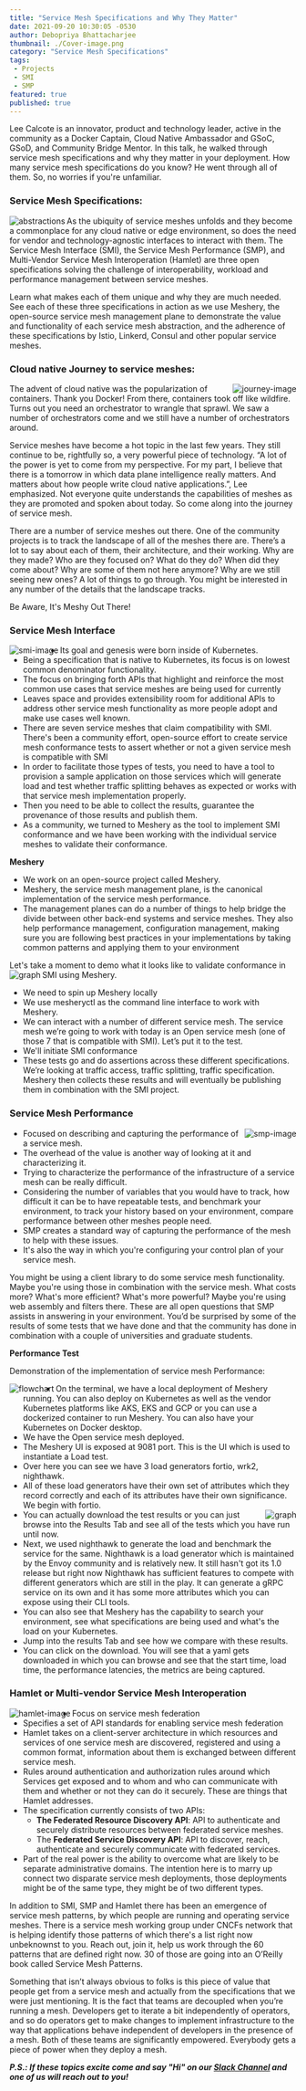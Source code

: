 ---
title: "Service Mesh Specifications and Why They Matter"
date: 2021-09-20 10:30:05 -0530
author: Debopriya Bhattacharjee
thumbnail: ./Cover-image.png
category: "Service Mesh Specifications"
tags:
 - Projects
 - SMI
 - SMP
featured: true 
published: true
---




<BlogWrapper>

<div class="intro ">
  <p>
   <Link to="/community/members/lee-calcote">Lee Calcote</Link> is an innovator, product and technology leader, active in the community as a Docker Captain, Cloud Native Ambassador and GSoC, GSoD, and Community Bridge Mentor. In this talk, he walked through service mesh specifications and why they matter in your deployment.
   How many service mesh specifications do you know? He went through all of them. So, no worries if you're unfamiliar.
  </p>
</div>   

### Service Mesh Specifications:
<img src={Abstractions} className="slides-left" align="left" alt="abstractions" />

As the ubiquity of service meshes unfolds and they become a commonplace for any cloud native or edge environment, so does the need for vendor and technology-agnostic interfaces to interact with them. The Service Mesh Interface (SMI), the Service Mesh Performance (SMP), and Multi-Vendor Service Mesh Interoperation (Hamlet) are three open specifications solving the challenge of interoperability, workload and performance management between service meshes. 

Learn what makes each of them unique and why they are much needed. See each of these three specifications in action as we use Meshery, the open-source service mesh management plane to demonstrate the value and functionality of each service mesh abstraction, and the adherence of these specifications by Istio, Linkerd, Consul and other popular service meshes.

### Cloud native Journey to service meshes:

<img src={Journey} className="slides-right" align="right" alt="journey-image" />

The advent of cloud native was the popularization of containers. Thank you Docker! From there, containers took off like wildfire. Turns out you need an orchestrator to wrangle that sprawl. We saw a number of orchestrators come and we still have a number of orchestrators around.

Service meshes have become a hot topic in the last few years. They still continue to be, rightfully so, a very powerful piece of technology. “A lot of the power is yet to come from my perspective. For my part, I believe that there is a tomorrow in which data plane intelligence really matters. And matters about how people write cloud native applications.”, Lee emphasized. Not everyone quite understands the capabilities of meshes as they are promoted and spoken about today. So come along into the journey of service mesh.

There are a number of service meshes out there. One of the community projects is to track the landscape of all of the meshes there are. There’s a lot to say about each of them, their architecture, and their working. Why are they made? Who are they focused on? What do they do? When did they come about? Why are some of them not here anymore? Why are we still seeing new ones? A lot of things to go through. You might be interested in any number of the details that the landscape tracks.
 <div class="note">Be Aware, It's Meshy Out There!</div>

### Service Mesh Interface
<img src={SMI} className="slides-left" align="left" alt="smi-image" />
<ul>
    <li>Its goal and genesis were born inside of Kubernetes.</li>
    <li> Being a specification that is native to Kubernetes, its focus is on lowest common denominator functionality.</li>
    <li> The focus on bringing forth APIs that highlight and reinforce the most common use cases that service meshes are being used for currently</li>
    <li>Leaves space and provides extensibility room for additional APIs to address other service mesh functionality as more people adopt and make use cases well known.</li>
    <li>There are seven service meshes that claim compatibility with SMI. There's been a community effort, open-source effort to create service mesh conformance tests to assert whether or not a given service mesh is compatible with SMI</li>
    <li> In order to facilitate those types of tests, you need to have a tool to provision a sample application on those services which will generate load and test whether traffic splitting behaves as expected or works with that service mesh implementation properly.</li>
    <li>Then you need to be able to collect the results, guarantee the provenance of those results and publish them.</li>
    <li> As a community, we turned to Meshery as the tool to implement <Link to="/projects/service-mesh-interface-conformance">SMI conformance</Link> and we have been working with the individual service meshes to validate their conformance. </li>
</ul>    
<b>Meshery</b>
<ul>
  <li> We work on an open-source project called <Link to="/service-mesh-management/meshery">Meshery</Link>.</li>
  <li> Meshery, the service mesh management plane, is the canonical implementation of the service mesh performance.</li>
  <li>The management planes can do a number of things to help bridge the divide between other back-end systems and service meshes. They also help performance management, configuration management, making sure you are following best practices in your implementations by taking common patterns and applying them to your environment </li>
</ul>
Let's take a moment to demo what it looks like to validate conformance in SMI using Meshery.

<img src={Graph} className="slides-left" align="left" alt="graph" />
<ul>
   <li> We need to spin up Meshery locally</li>
   <li> We use mesheryctl as the command line interface to work with Meshery.</li>
   <li> We can interact with a number of different service mesh. The service mesh we’re going to work with today is an Open service mesh (one of those 7 that is compatible with SMI). Let’s put it to the test.</li>
   <li> We'll initiate <Link to="/projects/service-mesh-interface-conformance">SMI conformance</Link></li>
   <li>These tests go and do assertions across these different specifications. We’re looking at traffic access, traffic splitting, traffic specification. Meshery then collects these results and will eventually be publishing them in combination with the SMI project.</li>
</ul>

### Service Mesh Performance
<img src={SMP} className="slides-right" align="right" alt="smp-image" />
<ul>
    <li>Focused on describing and capturing the performance of a service mesh.</li>
    <li>The overhead of the value is another way of looking at it and characterizing it.</li>
    <li>Trying to characterize the performance of the infrastructure of a service mesh can be really difficult.</li>
    <li>Considering the number of variables that you would have to track, how difficult it can be to have repeatable tests, and benchmark your environment, to track your history based on your environment, compare performance between other meshes people need.</li>
    <li>SMP creates a standard way of capturing the performance of the mesh to help with these issues.</li>
    <li>It's also the way in which you're configuring your control plan of your service mesh.</li>
</ul>    

You might be using a client library to do some service mesh functionality. Maybe you're using those in combination with the service mesh. What costs more? What's more efficient? What's more powerful? Maybe you're using web assembly and filters there.
These are all open questions that <Link to="/projects/service-mesh-performance">SMP</Link> assists in answering in your environment. You’d be surprised by some of the results of some tests that we have done and that the community has done in combination with a couple of universities and graduate students.

<b>Performance Test</b>

Demonstration of the implementation of service mesh Performance:

<img src={Flowchart} className="slides-left" align="left" alt="flowchart" />
<ul>
  <li> On the terminal, we have a local deployment of Meshery running. You can also deploy on Kubernetes as well as the vendor Kubernetes platforms like AKS, EKS and GCP or you can use a dockerized container to run Meshery. You can also have your Kubernetes on Docker desktop.</li>
  <li>We have the Open service mesh deployed.</li>
  <li> The Meshery UI is exposed at 9081 port. This is the UI which is used to instantiate a Load test.</li>
  <li> Over here you can see we have 3 load generators fortio, wrk2, nighthawk.</li>
  <li> All of these load generators have their own set of attributes which they record correctly and each of its attributes have their own significance. We begin with fortio.</li>
  <img src={Bucket} className="slides-right" align="right" alt="graph" />

  <li> You can actually download the test results or you can just browse into the Results Tab and see all of the tests which you have run until now.</li>
  <li>Next, we used nighthawk to generate the load and benchmark the service for the same. Nighthawk is a load generator which is maintained by the Envoy community and is relatively new. It still hasn't got its 1.0 release but right now Nighthawk has sufficient features to compete with different generators which are still in the play. It can generate a gRPC service on its own and it has some more attributes which you can expose using their CLI tools.</li>
  <li> You can also see that Meshery has the capability to search your environment, see what specifications are being used and what's the load on your Kubernetes.</li>
  <li>Jump into the results Tab and see how we compare with these results.</li>
  <li>You can click on the download. You will see that a yaml gets downloaded in which you can browse and see that the start time, load time, the performance latencies, the metrics are being captured.</li>
</ul>  

### Hamlet or Multi-vendor Service Mesh Interoperation
<img src={Hamlet} className="slides-left" align="left" alt="hamlet-image" />
<ul>
  <li>Focus on service mesh federation</li>
  <li>Specifies a set of API standards for enabling service mesh federation</li>
  <li>Hamlet takes on a client-server architecture in which resources and services of one service mesh are discovered, registered and using a common format, information about them is exchanged between different service mesh.</li>
  <li>Rules around authentication and authorization rules around which Services get exposed and to whom and who can communicate with them and whether or not they can do it securely. These are things that Hamlet addresses.</li>
  <li>The specification currently consists of two APIs:
    <ul>
      <li><strong>The Federated Resource Discovery API</strong>: API to authenticate and securely distribute resources between federated service meshes.</li>
      <li>The <strong>Federated Service Discovery API</strong>: API to discover, reach, authenticate and securely communicate with federated services.</li>
    </ul>
  </li>
  <li>Part of the real power is the ability to overcome what are likely to be separate administrative domains. The intention here is to marry up connect two disparate service mesh deployments, those deployments might be of the same type, they might be of two different types.</li>
</ul>

In addition to SMI, SMP and Hamlet there has been an emergence of service mesh patterns, by which people are running and operating service meshes. There is a service mesh working group under CNCFs network that is helping identify those patterns of which there's a list right now unbeknownst to you. Reach out, join it, help us work through the 60 patterns that are defined right now. 30 of those are going into an <Link to="/learn/service-mesh-books">O’Reilly</Link> book called <Link to="/learn/service-mesh-books/service-mesh-patterns">Service Mesh Patterns</Link>.

Something that isn’t always obvious to folks is this piece of value that people get from a service mesh and actually from the specifications that we were just mentioning. It is the fact that teams are decoupled when you’re running a mesh. Developers get to iterate a bit independently of operators, and so do operators get to make changes to implement infrastructure to the way that applications behave independent of developers in the presence of a mesh.  Both of these teams are significantly empowered. Everybody gets a piece of power when they deploy a mesh.


_**P.S.: If these topics excite  come and say "Hi" on our [Slack Channel](http://slack.layer5.io) and one of us will reach out to you!**_

</BlogWrapper>

